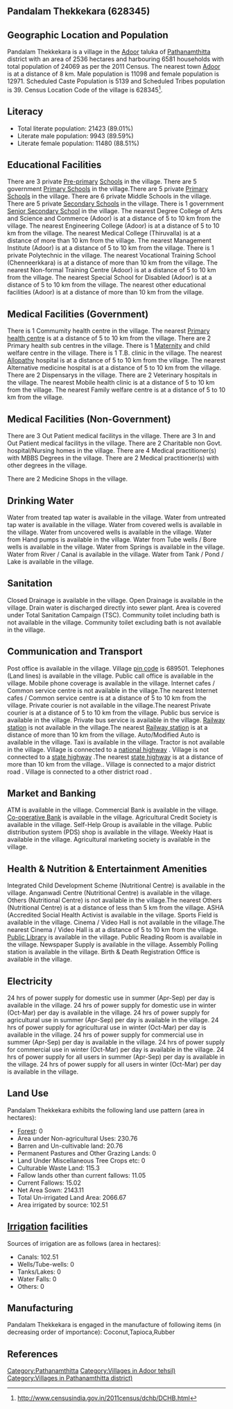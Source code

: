 {{Infobox settlement
| name=Pandalam Thekkekara
| native_name=
| native_name_lang=
| other_name=
| nickname=
| settlement_type=Village
| image_skyline=
| image_alt=
| image_caption=
| pushpin_map=India Kerala
| pushpin_label_position=right
| pushpin_map_alt=
| pushpin_map_caption=Location in Kerala, India
| latd=
| latm=
| lats=
| latNS=
| longd=
| longm=
| longs=
| longEW=
| coordinates_display=inline,title
| subdivision_type=Country
| subdivision_name={{flag|India}}
| subdivision_type1=[[States and territories of India|State]]
| subdivision_name1=Kerala 
| subdivision_type2=[[List of districts of India|District]]
| subdivision_name2=Pathanamthitta
| subdivision_type3=Tahsil
| subdivision_name3=Adoor
| website=
| established_title=<!-- Established -->
| established_date=
| founder=
| named_for=
| government_type=
| governing_body=
| unit_pref=Metric=
| area_footnotes=
| area_rank=
| area_total_km2=25.36
| elevation_footnotes=
| elevation_m=
| population_total=24069
| population_as_of=2011
| population_rank=
| population_density_km2=949
| population_demonym=
| population_footnotes=
| demographics_type1=Languages
| demographics1_title1=Official
| demographics1_info1=[[Malayalam language|Malayalam]]
| timezone1=[[Indian Standard Time|IST]]
| utc_offset1==+5:30
| postal_code_type=[[Postal Index Number|PIN]]
| postal_code=689501
| area_code_type=Telephone code
| area_code=
| registration_plate=
| blank1_name_sec1=Nearest city
| blank1_info_sec1=[[Adoor]]
| blank2_name_sec1=[[Human sex ratio|Sex ratio]]
| blank2_info_sec1=1168 [[male|♂]]/[[female|♀]]
| blank3_name_sec1=Literacy
| blank3_info_sec1=89.01%
| blank1_name_sec2=[[2011 Census of India|2011 census]] code
| blank1_info_sec2=628345
| footnotes=
}}

== Pandalam Thekkekara (628345) ==

== Geographic Location and Population ==

Pandalam Thekkekara is a village in the [[Adoor]] taluka of [[Pathanamthitta]] district with an area of 2536 hectares and harbouring 6581 households with total population of 24069 as per the 2011 Census. The nearest town [[Adoor]] is at a distance of 8 km. Male population is 11098 and female population is 12971. Scheduled Caste Population is 5139 and Scheduled Tribes population is 39. Census Location Code of the village is 628345<ref>http://www.censusindia.gov.in/2011census/dchb/DCHB.html</ref>.


== Literacy ==  
* Total literate population: 21423 (89.01%)
* Literate male population: 9943 (89.59%)
* Literate female population: 11480 (88.51%)


== Educational Facilities ==  
There are 3 private [[Pre-primary]] [[School]]s in the village.
There are 5 government [[Primary School]]s in the village.There are 5 private [[Primary School]]s in the village.
There are 6 private Middle Schools in the village.
There are 5 private [[Secondary School]]s in the village.
There is 1 government [[Senior Secondary School]] in the village.
The nearest Degree College of Arts and Science and Commerce (Adoor) is at a distance of 5 to 10 km from the village.
The nearest Engineering College (Adoor) is at a distance of 5 to 10 km from the village.
The nearest Medical College (Thiruvalla) is at a distance of more than 10 km from the village.
The nearest Management Institute (Adoor) is at a distance of 5 to 10 km from the village.
There is 1 private Polytechnic in the village.
The nearest Vocational Training School (Chenneerkkara) is at a distance of more than 10 km from the village.
The nearest Non-formal Training Centre (Adoor) is at a distance of 5 to 10 km from the village.
The nearest Special School for Disabled (Adoor) is at a distance of 5 to 10 km from the village.
The nearest other educational facilities (Adoor) is at a distance of more than 10 km from the village.


== Medical Facilities (Government) ==
There is 1 Commumity health centre in the village.
The nearest [[Primary health centre]] is at a distance of 5 to 10 km from the village.
There are 2 Primary health sub centres in the village.
There is 1 [[Maternity]] and child welfare centre in the village.
There is 1 T.B. clinic in the village.
The nearest [[Allopathy]] hospital is at a distance of 5 to 10 km from the village.
The nearest Alternative medicine hospital is at a distance of 5 to 10 km from the village.
There are 2 Dispensarys in the village.
There are 2 Veterinary hospitals in the village.
The nearest Mobile health clinic is at a distance of 5 to 10 km from the village.
The nearest Family welfare centre is at a distance of 5 to 10 km from the village.


== Medical Facilities (Non-Government) ==
There are 3 Out Patient medical facilitys in the village.
There are 3 In and Out Patient medical facilitys in the village.
There are 2 Charitable non Govt. hospital/Nursing homes in the village.
There are 4 Medical practitioner(s) with MBBS Degrees in the village.
There are 2 Medical practitioner(s) with other degrees in the village.


There are 2 Medicine Shops in the village.



== Drinking Water ==
Water from treated tap water is available in the village.
Water from untreated tap water is available in the village.
Water from covered wells is available in the village.
Water from uncovered wells is available in the village.
Water from Hand pumps is available in the village.
Water from Tube wells / Bore wells is available in the village.
Water from Springs is available in the village.
Water from River / Canal is available in the village.
Water from Tank / Pond / Lake is available in the village.


== Sanitation ==
Closed Drainage is available in the village.
Open Drainage is available in the village.
Drain water is discharged directly into sewer plant.
Area is covered under Total Sanitation Campaign (TSC).
Community toilet including bath is not available in the village.
Community toilet excluding bath is not available in the village.


== Communication and Transport ==
Post office is available in the village.
Village [[pin code]] is 689501.
Telephones (Land lines) is available in the village.
Public call office is available in the village.
Mobile phone coverage is available in the village.
Internet cafes / Common service centre is not available in the village.The nearest Internet cafes / Common service centre is at a distance of 5 to 10 km from the village.
Private courier is not available in the village.The nearest Private courier is at a distance of 5 to 10 km from the village.
Public bus service is available in the village.
Private bus service is available in the village.
[[Railway station]] is not available in the village.The nearest [[Railway station]] is at a distance of more than 10 km from the village.
Auto/Modified Auto is available in the village.
Taxi is available in the village.
Tractor is not available in the village.
Village is connected to a [[national highway]]  .
Village is not connected to a [[state highway]] .The nearest [[state highway]] is at a distance of more than 10 km from the village..
Village is connected to a major district road    .
Village is connected to a other district road  .







== Market and Banking ==
ATM is available in the village.
Commercial Bank is available in the village.
[[Co-operative Bank]] is available in the village.
Agricultural Credit Society is available in the village.
Self-Help Group is available in the village.
Public distribution system (PDS) shop is available in the village.
Weekly Haat is available in the village.
Agricultural marketing society is available in the village.


== Health & Nutrition & Entertainment Amenities ==
Integrated Child Development Scheme (Nutritional Centre) is available in the village.
Anganwadi Centre (Nutritional Centre) is available in the village.
Others (Nutritional Centre) is not available in the village.The nearest Others (Nutritional Centre) is at a distance of less than 5 km from the village.
ASHA (Accredited Social Health Activist is available in the village.
Sports Field is available in the village.
Cinema / Video Hall is not available in the village.The nearest Cinema / Video Hall is at a distance of 5 to 10 km from the village.
[[Public Library]] is available in the village.
Public Reading Room is available in the village.
Newspaper Supply is available in the village.
Assembly Polling station is available in the village.
Birth & Death Registration Office is available in the village.


== Electricity ==
24 hrs of power supply for domestic use in summer (Apr-Sep) per day is available in the village.
24 hrs of power supply for domestic use in winter (Oct-Mar) per day is available in the village.
24 hrs of power supply for agricultural use in summer (Apr-Sep) per day is available in the village.
24 hrs of power supply for agricultural use in winter (Oct-Mar) per day is available in the village.
24 hrs of power supply for commercial use in summer (Apr-Sep) per day is available in the village.
24 hrs of power supply for commercial use in winter (Oct-Mar) per day is available in the village.
24 hrs of power supply for all users in summer (Apr-Sep) per day is available in the village.
24 hrs of power supply for all users in winter (Oct-Mar) per day is available in the village.


== Land Use ==
Pandalam Thekkekara exhibits the following land use pattern (area in hectares):
* [[Forest]]: 0
* Area under Non-agricultural Uses: 230.76
* Barren and Un-cultivable land: 20.76
* Permanent Pastures and Other Grazing Lands: 0
* Land Under Miscellaneous Tree Crops etc: 0
* Culturable Waste Land: 115.3
* Fallow lands other than current fallows: 11.05
* Current Fallows: 15.02
* Net Area Sown: 2143.11
* Total Un-irrigated Land Area: 2066.67
* Area irrigated by source: 102.51


== [[Irrigation]] facilities ==
Sources of irrigation are as follows (area in hectares):
* Canals: 102.51
* Wells/Tube-wells: 0
* Tanks/Lakes: 0
* Water Falls: 0
* Others: 0


== Manufacturing ==
Pandalam Thekkekara is engaged in the manufacture of following items (in decreasing order of importance): Coconut,Tapioca,Rubber


[[Category:Pathanamthitta]]
[[Category:Villages in Adoor tehsil)]]
[[Category:Villages in Pathanamthitta district)]]


== References ==
{{Reflist}}


